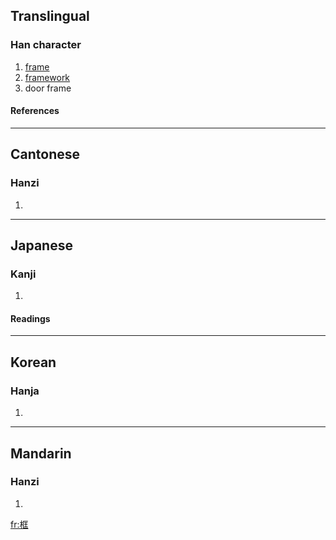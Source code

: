 ==Translingual==
===Han character===
{{Han char|rn=75|rad=木|as=06|sn=10|four=4191<sub>1</sub>|canj=木尸一土 (DSMG), X木尸一土 (XDSMG)}}
# [[frame]]
# [[framework]]
# door frame
====References====
{{Han ref|kx=0525.070|dkj=14760|dj=0914.020|hdz=21192.050|uh=6846|ud=26694|bh=AED8|bd=44760}}

----
==Cantonese==
===Hanzi===
{{yue-hanzi|jyut=|y=hong1, kwaang1}}
# {{defn|Cantonese}}

----
==Japanese==
===Kanji===
{{ja-kanji|grade=|rs=木06}}
# {{defn|Japanese}} 
====Readings====
{{ja-readings|on=[[きょう]] (kyō)|kun=[[かまち]] (kamachi)}}

----
==Korean==
===Hanja===
{{ko-hanja|hangeul=광|eumhun=|rv=gwang|mr=kwang|y=kwang}}
# {{defn|Korean}}

----
==Mandarin==
===Hanzi===
{{cmn-hanzi|pin=[[kuàng]] ([[kuang4]])|wg=k'uang<sup>4</sup>}}
# {{defn|Mandarin}}

[[fr:框]]